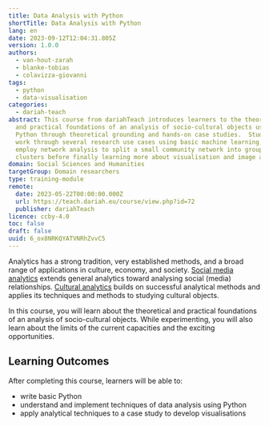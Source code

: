 ```yaml
---
title: Data Analysis with Python
shortTitle: Data Analysis with Python
lang: en
date: 2023-09-12T12:04:31.805Z
version: 1.0.0
authors:
  - van-hout-zarah
  - blanke-tobias
  - colavizza-giovanni
tags:
  - python
  - data-visualisation
categories:
  - dariah-teach
abstract: This course from dariahTeach introduces learners to the theoretical
  and practical foundations of an analysis of socio-cultural objects using
  Python through theoretical grounding and hands-on case studies.  Students will
  work through several research use cases using basic machine learning, and
  employ network analysis to split a small community network into groups and
  clusters before finally learning more about visualisation and image analysis.
domain: Social Sciences and Humanities
targetGroup: Domain researchers
type: training-module
remote:
  date: 2023-05-22T00:00:00.000Z
  url: https://teach.dariah.eu/course/view.php?id=72
  publisher: dariahTeach
licence: ccby-4.0
toc: false
draft: false
uuid: 6_ox8NRKQYATVNRhZvvC5
---
```

Analytics has a strong tradition, very established methods, and a broad range of applications in culture, economy, and society. [Social media analytics](<https://en.wikipedia.org/wiki/Social_media_analytics](https://en.wikipedia.org/wiki/Social_media_analytics>) extends general analytics toward analysing social (media) relationships. [Cultural analytics]([https://en.wikipedia.org/wiki/Cultural_analytics](https://en.wikipedia.org/wiki/Cultural_analytics)) builds on successful analytical methods and applies its techniques and methods to studying cultural objects.

In this course, you will learn about the theoretical and practical foundations of an analysis of socio-cultural objects. While experimenting, you will also learn about the limits of the current capacities and the exciting opportunities.

## L﻿earning Outcomes

A﻿fter completing this course, learners will be able to:

- w﻿rite basic Python 
- u﻿nderstand and implement techniques of data analysis using Python
- a﻿pply analytical techniques to a case study to develop visualisations

<ExternalResource title="Interested in learning more?" subtitle="Check out  Data Analysis with Python" url="https://teach.dariah.eu/course/view.php?id=72" />